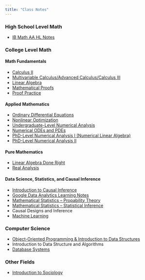 ```yaml
---
title: "Class Notes"
---
```


### High School Level Math

- [IB Math AA HL Notes](notes/IBMath.qmd)

### College Level Math

#### Math Fundamentals

- [Calculus II](notes/Calc2.qmd)
- [Multivariable Calculus/Advanced Calculus/Calculus III](notes/Calc3.qmd)
- [Linear Algebra](notes/LA.qmd)
- [Mathematical Proofs](notes/Proofs.qmd)
- [Proof Practice](notes/ProofPractice.qmd)

#### Applied Mathematics

- [Ordinary Differential Equations](notes/ODE.qmd)
- [Nonlinear Optimization](notes/NonlinearOpt.qmd)
- [Undergraduate-Level Numerical Analysis](notes/NA1.qmd)
- [Numerical ODEs and PDEs](notes/NumericalDEs.qmd)
- [PhD-Level Numerical Analysis I (Numerical Linear Algebra)](notes/NA2.qmd)
- [PhD-Level Numerical Analysis II](notes/NA3.qmd)


#### Pure Mathematics
- [Linear Algebra Done Right](notes/LADR.qmd)
- [Real Analysis](notes/RealAnalysis.qmd)

#### Data Science, Statistics, and Causal Inference

- [Introduction to Causal Inference](https://jrlyu.github.io/qtm110.io/)
- [Google Data Analytics Learning Notes](https://jrlyu.github.io/google_analytics.io/)
- [Mathematical Statistics -- Propability Theory](notes/Probability.qmd)
- [Mathematical Statistics -- Statistical Inference](notes/Inference.qmd)
- Causal Designs and Inference
- [Machine Learning](notes/cs334.qmd)

### Computer Science

- [Object-Oriented Programming & Introduction to Data Structures](notes/cs171.qmd)
- Introduction to Data Structure and Algorithms
- [Database Systems](notes/cs377.qmd)


### Other Fields

- [Introduction to Sociology](https://jrlyu.github.io/intro_to_socio.io/)

